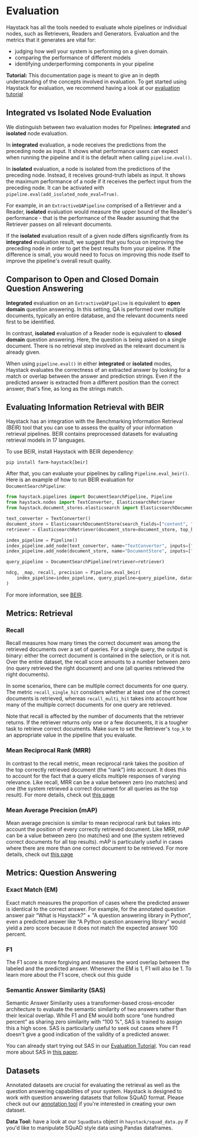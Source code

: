 # Evaluation

Haystack has all the tools needed to evaluate whole pipelines or individual nodes, such as Retrievers, Readers and Generators. 
Evaluation and the metrics that it generates are vital for:
- judging how well your system is performing on a given domain.
- comparing the performance of different models
- identifying underperforming components in your pipeline

<div className="max-w-xl bg-yellow-light-theme border-l-8 border-yellow-dark-theme px-6 pt-6 pb-4 my-4 rounded-md dark:bg-yellow-900">

**Tutorial:** This documentation page is meant to give an in depth understanding of the concepts involved in evaluation.
To get started using Haystack for evaluation, we recommend having a look at our [evaluation tutorial](/tutorials/v1.3.0/evaluation)

</div>

## Integrated vs Isolated Node Evaluation

We distinguish between two evaluation modes for Pipelines: **integrated** and **isolated** node evaluation.

In **integrated** evaluation, a node receives the predictions from the preceding node as input.
It shows what performance users can expect when running the pipeline and it is the default when calling `pipeline.eval()`.

In **isolated** evaluation, a node is isolated from the predictions of the preceding node.
Instead, it receives ground-truth labels as input.
It shows the maximum performance of a node if it receives the perfect input from the preceding node.
It can be activated with `pipeline.eval(add_isolated_node_eval=True)`.

For example, in an `ExtractiveQAPipeline` comprised of a Retriever and a Reader,
**isolated** evaluation would measure the upper bound of the Reader's performance -
that is the performance of the Reader assuming that the Retriever passes on all relevant documents.

If the **isolated** evaluation result of a given node differs significantly from its **integrated** evaluation result,
we suggest that you focus on improving the preceding node in order to get the best results from your pipeline.
If the difference is small, you would need to focus on improving this node itself to improve the pipeline's overall result quality.

## Comparison to Open and Closed Domain Question Answering

**Integrated** evaluation on an `ExtractiveQAPipeline` is equivalent to **open domain** question answering.
In this setting, QA is performed over multiple documents, typically an entire database,
and the relevant documents need first to be identified.

In contrast, **isolated** evaluation of a Reader node is equivalent to **closed domain** question answering.
Here, the question is being asked on a single document.
There is no retrieval step involved as the relevant document is already given.

When using `pipeline.eval()` in either **integrated** or **isolated** modes,
Haystack evaluates the correctness of an extracted answer by looking for a match or overlap between the answer and prediction strings.
Even if the predicted answer is extracted from a different position than the correct answer, that's fine, as long as the strings match.

## Evaluating Information Retrieval with BEIR

Haystack has an integration with the Benchmarking Information Retrieval (BEIR) tool that you can use to assess the quality of your information retrieval pipelines. BEIR contains preprocessed datasets for evaluating retrieval models in 17 languages.

To use BEIR, install Haystack with BEIR dependency:
```
pip install farm-haystack[beir]
```
After that, you can evaluate your pipelines by calling ``Pipeline.eval_beir()``.
Here is an example of how to run BEIR evaluation for `DocumentSearchPipeline`:

```python
from haystack.pipelines import DocumentSearchPipeline, Pipeline
from haystack.nodes import TextConverter, ElasticsearchRetriever
from haystack.document_stores.elasticsearch import ElasticsearchDocumentStore

text_converter = TextConverter()
document_store = ElasticsearchDocumentStore(search_fields=["content", "name"], index="scifact_beir")
retriever = ElasticsearchRetriever(document_store=document_store, top_k=1000)

index_pipeline = Pipeline()
index_pipeline.add_node(text_converter, name="TextConverter", inputs=["File"])
index_pipeline.add_node(document_store, name="DocumentStore", inputs=["TextConverter"])

query_pipeline = DocumentSearchPipeline(retriever=retriever)

ndcg, _map, recall, precision = Pipeline.eval_beir(
    index_pipeline=index_pipeline, query_pipeline=query_pipeline, dataset="scifact"
)
```

For more information, see [BEIR](https://github.com/beir-cellar/beir).

## Metrics: Retrieval

### Recall

Recall measures how many times the correct document was among the retrieved documents over a set of queries.
For a single query, the output is binary: either the correct document is contained in the selection, or it is not.
Over the entire dataset, the recall score amounts to a number between zero (no query retrieved the right document) and one (all queries retrieved the right documents).

In some scenarios, there can be multiple correct documents for one query. The metric `recall_single_hit` considers whether at least one of the correct documents is retrieved, whereas `recall_multi_hit` takes into account how many of the multiple correct documents for one query are retrieved.

Note that recall is affected by the number of documents that the retriever returns.
If the retriever returns only one or a few documents, it is a tougher task to retrieve correct documents.
Make sure to set the Retriever's `top_k` to an appropriate value in the pipeline that you evaluate.

### Mean Reciprocal Rank (MRR)

In contrast to the recall metric, mean reciprocal rank takes the position of the top correctly retrieved document (the “rank”) into account.
It does this to account for the fact that a query elicits multiple responses of varying relevance.
Like recall, MRR can be a value between zero (no matches) and one (the system retrieved a correct document for all queries as the top result).
For more details, check out [this page](https://en.wikipedia.org/wiki/Mean_reciprocal_rank)

### Mean Average Precision (mAP)

Mean average precision is similar to mean reciprocal rank but takes into account the position of every correctly retrieved document.
Like MRR, mAP can be a value between zero (no matches) and one (the system retrieved correct documents for all top results).
mAP is particularly useful in cases where there are more than one correct document to be retrieved.
For more details, check out [this page](https://en.wikipedia.org/wiki/Evaluation_measures_(information_retrieval)#Mean_average_precision)


## Metrics: Question Answering

### Exact Match (EM)

Exact match measures the proportion of cases where the predicted answer is identical to the correct answer.
For example, for the annotated question answer pair “What is Haystack?" + "A question answering library in Python”,
even a predicted answer like “A Python question answering library” would yield a zero score because it does not match the expected answer 100 percent.

### F1

The F1 score is more forgiving and measures the word overlap between the labeled and the predicted answer.
Whenever the EM is 1, F1 will also be 1.
To learn more about the F1 score, check out this guide

### Semantic Answer Similarity (SAS)

Semantic Answer Similarity uses a transformer-based cross-encoder architecture to evaluate the semantic similarity of two answers rather than their lexical overlap. 
While F1 and EM would both score “one hundred percent” as sharing zero similarity with “100 %", SAS is trained to assign this a high score.
SAS is particularly useful to seek out cases where F1 doesn't give a good indication of the validity of a predicted answer.

You can already start trying out SAS in our [Evaluation Tutorial](/tutorials/v1.3.0/evaluation). You can read more about SAS in [this paper](https://arxiv.org/abs/2108.06130).

## Datasets

Annotated datasets are crucial for evaluating the retrieval as well as the question answering capabilities of your system.
Haystack is designed to work with question answering datasets that follow SQuAD format.
Please check out our [annotation tool](/guides/v1.3.0/annotation) if you're interested in creating your own dataset.

<div className="max-w-xl bg-yellow-light-theme border-l-8 border-yellow-dark-theme px-6 pt-6 pb-4 my-4 rounded-md dark:bg-yellow-900">

**Data Tool:** have a look at our `SquadData` object in `haystack/squad_data.py` if you'd like to manipulate SQuAD style data using Pandas dataframes.

</div>
